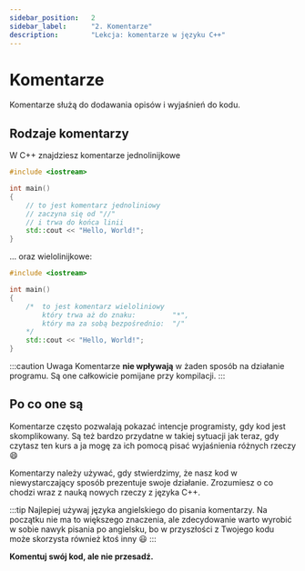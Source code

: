 ```yaml
---
sidebar_position: 	2
sidebar_label:		"2. Komentarze"
description: 		"Lekcja: komentarze w języku C++"
---
```


# Komentarze

Komentarze służą do dodawania opisów i wyjaśnień do kodu.

## Rodzaje komentarzy

W C++ znajdziesz komentarze jednolinijkowe

```cpp
#include <iostream>

int main()
{
	// to jest komentarz jednoliniowy
	// zaczyna się od "//"
	// i trwa do końca linii
	std::cout << "Hello, World!";
}
```

... oraz wielolinijkowe:

```cpp
#include <iostream>

int main()
{
	/*	to jest komentarz wieloliniowy
		który trwa aż do znaku:			"*",
		który ma za sobą bezpośrednio:	"/"
	*/
	std::cout << "Hello, World!";
}
```

:::caution Uwaga
Komentarze **nie wpływają** w żaden sposób na działanie programu.
Są one całkowicie pomijane przy kompilacji.
:::

## Po co one są

Komentarze często pozwalają pokazać intencje programisty, gdy kod jest skomplikowany.
Są też bardzo przydatne w takiej sytuacji jak teraz, gdy czytasz ten kurs
a ja mogę za ich pomocą pisać wyjaśnienia różnych rzeczy 😄

Komentarzy należy używać, gdy stwierdzimy, że nasz kod w niewystarczający sposób
prezentuje swoje działanie. Zrozumiesz o co chodzi wraz z nauką nowych rzeczy
z języka C++.

:::tip
Najlepiej używaj języka angielskiego do pisania komentarzy.
Na początku nie ma to większego znaczenia, ale zdecydowanie
warto wyrobić w sobie nawyk pisania po angielsku, bo
w przyszłości z Twojego kodu może skorzysta również ktoś inny 😃
:::

**Komentuj swój kod, ale nie przesadź.**